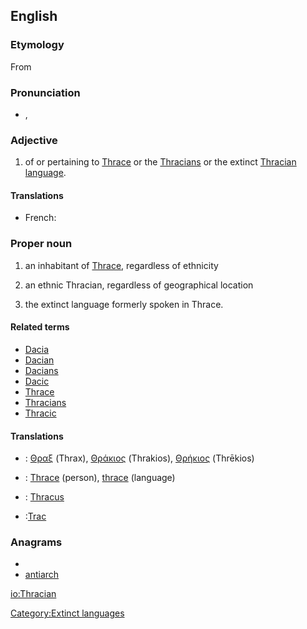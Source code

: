 {{wikipedia|Thracians}}
==English==

===Etymology===
From {{suffix|Thrace|ian}}

===Pronunciation===
* {{a|UK}} {{IPA|/ˈθɹeɪs.iː.ən/}}, {{SAMPA|/"Tr\eIs.i:.@n/}}

===Adjective===
{{en-adj|-}}

# of or pertaining to [[W:Thrace|Thrace]] or the [[W:Thracians|Thracians]] or the extinct [[W:Thracian language|Thracian language]].

====Translations====
{{trans-top|of or pertaining to Thrace, Thracians of the Thracian language}}
* French: {{t-|fr|thrace}}
{{trans-mid}}
{{trans-bottom}}

===Proper noun===
{{en-Proper noun|s}}

# {{countable}} an inhabitant of [[Thrace]], regardless of ethnicity
# {{countable}} an ethnic Thracian, regardless of geographical location
# {{uncountable}} the extinct language formerly spoken in Thrace.

====Related terms====
* [[Dacia]]
* [[Dacian]]
* [[Dacians]]
* [[Dacic]]
* [[Thrace]]
* [[Thracians]]
* [[Thracic]]

====Translations====
{{trans-top|Inhabitant of Thrace}}
{{trans-mid}}
{{trans-bottom}}

{{trans-top|Ethnic Thracian}}
{{trans-mid}}
{{trans-bottom}}

{{trans-top|Language}}
{{trans-mid}}
{{trans-bottom}}
{{checktrans-top}}
* {{ttbc|Ancient Greek}}: [[Θραξ]] (Thrax), [[Θράκιος]] (Thrakios), [[Θρήκιος]] (Thrēkios)
* {{ttbc|French}}: [[Thrace]] (person), [[thrace]] (language)
{{trans-mid}}
* {{ttbc|Latin}}: [[Thracus]]
* {{ttbc|Romanian}}:[[Trac]]
{{trans-bottom}}

===Anagrams===
* {{alphagram|aachinrt}}
* [[antiarch#English|antiarch]]

[[Category:Extinct languages]]

[[io:Thracian]]